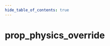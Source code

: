 ```yaml
---
hide_table_of_contents: true
---
```


<!---
!!!!!!
THIS PAGE IS AUTOGENERATED FROM GAME FGD DEFINITIONS!
DO NOT EDIT MANUALLY!
!!!!!!

In order to make edits, you can make an annotation file in /fgd_dump_overrides
-->


# prop_physics_override



<Tabs queryString="game">
    
<TabItem value="cs2" label="Counter-Strike 2">
    <CS2Page />
</TabItem>

<TabItem value="steamvr" label="SteamVR Home">
    <STEAMVRPage />
</TabItem>

<TabItem value="dota2" label="Dota 2">
    <DOTA2Page />
</TabItem>

<TabItem value="hla" label="Half-Life: Alyx">
    <HLAPage />
</TabItem>

</Tabs>
